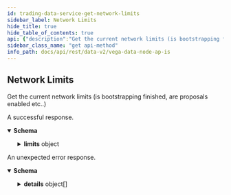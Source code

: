 ```yaml
---
id: trading-data-service-get-network-limits
sidebar_label: Network Limits
hide_title: true
hide_table_of_contents: true
api: {"description":"Get the current network limits (is bootstrapping finished, are proposals enabled etc..)","operationId":"TradingDataService_GetNetworkLimits","responses":{"200":{"description":"A successful response.","content":{"application/json":{"schema":{"type":"object","properties":{"limits":{"type":"object","properties":{"canProposeMarket":{"type":"boolean","title":"Are market proposals allowed at this point in time"},"canProposeAsset":{"type":"boolean","title":"Are asset proposals allowed at this point in time"},"bootstrapFinished":{"type":"boolean","title":"True once block count > bootstrapBlockCount"},"proposeMarketEnabled":{"type":"boolean","title":"Are market proposals enabled on this chain"},"proposeAssetEnabled":{"type":"boolean","title":"Are asset proposals enabled on this chain"},"bootstrapBlockCount":{"type":"integer","format":"int64","title":"How many blocks before the chain comes out of bootstrap mode"},"genesisLoaded":{"type":"boolean","title":"True once the genesis file is loaded"},"proposeMarketEnabledFrom":{"type":"string","format":"int64","title":"The date/timestamp in unix nanoseconds at which market proposals will be enabled (0 indicates not set)"},"proposeAssetEnabledFrom":{"type":"string","format":"int64","title":"The date/timestamp in unix nanoseconds at which asset proposals will be enabled (0 indicates not set)"}},"title":"Network limits, defined in the genesis file"}},"title":"Response for the current network limits"}}}},"default":{"description":"An unexpected error response.","content":{"application/json":{"schema":{"type":"object","properties":{"code":{"type":"integer","format":"int32"},"message":{"type":"string"},"details":{"type":"array","items":{"type":"object","properties":{"@type":{"type":"string"}},"additionalProperties":{}}}}}}}}},"tags":["TradingDataService"],"method":"get","path":"/api/v2/network/limits","servers":[{"url":"http://lb.testnet.vega.xyz/datanode/rest"},{"url":"https://lb.testnet.vega.xyz/datanode/rest"}],"info":{"title":"Vega data node APIs","version":"0.54"},"postman":{"name":"Network Limits","description":{"content":"Get the current network limits (is bootstrapping finished, are proposals enabled etc..)","type":"text/plain"},"url":{"path":["api","v2","network","limits"],"host":["{{baseUrl}}"],"query":[],"variable":[]},"header":[{"key":"Accept","value":"application/json"}],"method":"GET"}}
sidebar_class_name: "get api-method"
info_path: docs/api/rest/data-v2/vega-data-node-ap-is
---
```



## Network Limits



Get the current network limits (is bootstrapping finished, are proposals enabled etc..)

<div><ApiTabs><TabItem label={"200"} value={"200"}><div>

A successful response.

</div><div><MimeTabs groupId={"mime-type"}><TabItem label={"application/json"} value={"application/json"}><SchemaTabs groupId={"schema-tabs"}><TabItem label={"Schema"} value={"Schema"}><details style={{}} data-collapsed={false} open={true}><summary style={{"textAlign":"left"}}><strong>Schema</strong></summary><div style={{"textAlign":"left","marginLeft":"1rem"}}></div><ul style={{"marginLeft":"1rem"}}><SchemaItem collapsible={true} className={"schemaItem"}><details style={{}}><summary style={{}}><strong>limits</strong><span style={{"opacity":"0.6"}}> object</span></summary><div style={{"marginLeft":"1rem"}}><SchemaItem collapsible={false} name={"canProposeMarket"} required={false} schemaDescription={undefined} schemaName={"Are market proposals allowed at this point in time"} qualifierMessage={undefined} defaultValue={undefined}></SchemaItem><SchemaItem collapsible={false} name={"canProposeAsset"} required={false} schemaDescription={undefined} schemaName={"Are asset proposals allowed at this point in time"} qualifierMessage={undefined} defaultValue={undefined}></SchemaItem><SchemaItem collapsible={false} name={"bootstrapFinished"} required={false} schemaDescription={undefined} schemaName={"True once block count > bootstrapBlockCount"} qualifierMessage={undefined} defaultValue={undefined}></SchemaItem><SchemaItem collapsible={false} name={"proposeMarketEnabled"} required={false} schemaDescription={undefined} schemaName={"Are market proposals enabled on this chain"} qualifierMessage={undefined} defaultValue={undefined}></SchemaItem><SchemaItem collapsible={false} name={"proposeAssetEnabled"} required={false} schemaDescription={undefined} schemaName={"Are asset proposals enabled on this chain"} qualifierMessage={undefined} defaultValue={undefined}></SchemaItem><SchemaItem collapsible={false} name={"bootstrapBlockCount"} required={false} schemaDescription={undefined} schemaName={"int64"} qualifierMessage={undefined} defaultValue={undefined}></SchemaItem><SchemaItem collapsible={false} name={"genesisLoaded"} required={false} schemaDescription={undefined} schemaName={"True once the genesis file is loaded"} qualifierMessage={undefined} defaultValue={undefined}></SchemaItem><SchemaItem collapsible={false} name={"proposeMarketEnabledFrom"} required={false} schemaDescription={undefined} schemaName={"int64"} qualifierMessage={undefined} defaultValue={undefined}></SchemaItem><SchemaItem collapsible={false} name={"proposeAssetEnabledFrom"} required={false} schemaDescription={undefined} schemaName={"int64"} qualifierMessage={undefined} defaultValue={undefined}></SchemaItem></div></details></SchemaItem></ul></details></TabItem><TabItem label={"Example (from schema)"} value={"Example (from schema)"}><ResponseSamples responseExample={"{\n  \"limits\": {\n    \"canProposeMarket\": true,\n    \"canProposeAsset\": true,\n    \"bootstrapFinished\": true,\n    \"proposeMarketEnabled\": true,\n    \"proposeAssetEnabled\": true,\n    \"bootstrapBlockCount\": 0,\n    \"genesisLoaded\": true,\n    \"proposeMarketEnabledFrom\": \"string\",\n    \"proposeAssetEnabledFrom\": \"string\"\n  }\n}"} language={"json"}></ResponseSamples></TabItem></SchemaTabs></TabItem></MimeTabs></div></TabItem><TabItem label={"default"} value={"default"}><div>

An unexpected error response.

</div><div><MimeTabs groupId={"mime-type"}><TabItem label={"application/json"} value={"application/json"}><SchemaTabs groupId={"schema-tabs"}><TabItem label={"Schema"} value={"Schema"}><details style={{}} data-collapsed={false} open={true}><summary style={{"textAlign":"left"}}><strong>Schema</strong></summary><div style={{"textAlign":"left","marginLeft":"1rem"}}></div><ul style={{"marginLeft":"1rem"}}><SchemaItem collapsible={false} name={"code"} required={false} schemaDescription={undefined} schemaName={"int32"} qualifierMessage={undefined} defaultValue={undefined}></SchemaItem><SchemaItem collapsible={false} name={"message"} required={false} schemaDescription={undefined} schemaName={"string"} qualifierMessage={undefined} defaultValue={undefined}></SchemaItem><SchemaItem collapsible={true} className={"schemaItem"}><details style={{}}><summary style={{}}><strong>details</strong><span style={{"opacity":"0.6"}}> object[]</span></summary><div style={{"marginLeft":"1rem"}}><SchemaItem collapsible={false} name={"@type"} required={false} schemaDescription={undefined} schemaName={"string"} qualifierMessage={undefined} defaultValue={undefined}></SchemaItem></div></details></SchemaItem></ul></details></TabItem><TabItem label={"Example (from schema)"} value={"Example (from schema)"}><ResponseSamples responseExample={"{\n  \"code\": 0,\n  \"message\": \"string\",\n  \"details\": [\n    {\n      \"@type\": \"string\"\n    }\n  ]\n}"} language={"json"}></ResponseSamples></TabItem></SchemaTabs></TabItem></MimeTabs></div></TabItem></ApiTabs></div>
      